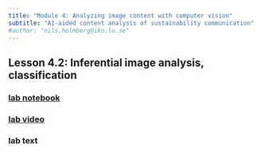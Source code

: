 ```yaml
---
title: "Module 4: Analyzing image content with computer vision"
subtitle: "AI-aided content analysis of sustainability communication"
#author: "nils.holmberg@iko.lu.se"
---
```


## Lesson 4.2: Inferential image analysis, classification

### [lab notebook](4-2-2-computer-lab-notebook.ipynb){target="_blank"}

### [lab video](video-url.mp4){target="_blank"}

### lab text



